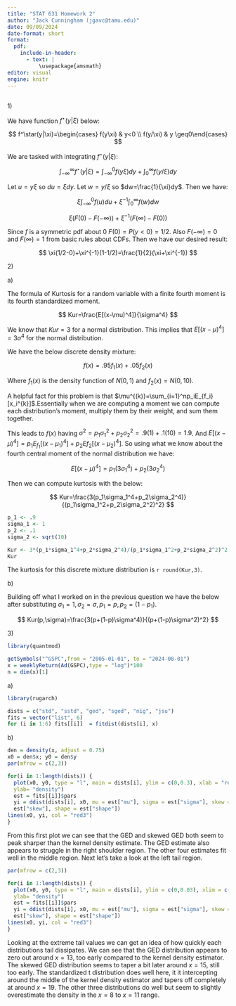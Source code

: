 ```yaml
---
title: "STAT 631 Homework 2"
author: "Jack Cunningham (jgavc@tamu.edu)"
date: 09/09/2024
date-format: short
format:
  pdf:
    include-in-header:
      - text: |
          \usepackage{amsmath}
editor: visual
engine: knitr
---
```


## 

1\)

We have function $f^\star(y|\xi)$ below:

$$
f^\star(y|\xi)=\begin{cases} f(y\xi) & y<0 \\ f(y/\xi) & y \geq0\end{cases}
$$

We are tasked with integrating $f^{\star}(y|\xi)$:

$$
\int_{-\infty}^{\infty}f^\star(y|\xi)=\int_{-\infty}^0f(y\xi)dy+\int_0^\infty f(y/\xi)dy
$$

Let $u=y\xi$ so $du=\xi dy$. Let $w=y/\xi$ so $dw=\frac{1}{\xi}dy$. Then we have:

$$
\xi\int_{-\infty}^0f(u)du+\xi^{-1}\int_{0}^{\infty}f(w)dw
$$

$$
\xi(F(0)-F(-\infty))+\xi^{-1}(F(\infty)-F(0))
$$

Since $f$ is a symmetric pdf about 0 $F(0)=P(y<0)=1/2$. Also $F(-\infty)=0$ and $F(\infty)=1$ from basic rules about CDFs. Then we have our desired result:

$$
\xi(1/2-0)+\xi^{-1}(1-1/2)=\frac{1}{2}(\xi+\xi^{-1})
$$

2\)

a\)

The formula of Kurtosis for a random variable with a finite fourth moment is its fourth standardized moment.

$$
Kur=\frac{E[(x-\mu)^4]}{\sigma^4}
$$

We know that $Kur=3$ for a normal distribution. This implies that $E[(x-\mu)^4]=3\sigma^4$ for the normal distribution.

We have the below discrete density mixture:

$$
f(x)=.95f_1(x)+.05f_2(x)
$$

Where $f_1(x)$ is the density function of $N(0,1)$ and $f_2(x)=N(0,10)$.

A helpful fact for this problem is that $\mu^{(k)}=\sum_{i=1}^np_iE_{f_i}[x_i^{k}]$.Essentially when we are computing a moment we can compute each distribution's moment, multiply them by their weight, and sum them together.

This leads to $f(x)$ having $\sigma^2=p_1\sigma_1^2+p_2\sigma_2^2=.9(1)+.1(10)=1.9$. And $E[(x-\mu)^4]=p_1E_{f_1}[(x-\mu_1)^4]+p_2Ef_2[(x-\mu_2)^4]$. So using what we know about the fourth central moment of the normal distribution we have:

$$
E[(x-\mu)^4]=p_1(3\sigma_1^4)+p_2(3\sigma_2^4)
$$

Then we can compute kurtosis with the below:

$$
Kur=\frac{3(p_1\sigma_1^4+p_2\sigma_2^4)}{(p_1\sigma_1^2+p_2\sigma_2^2)^2}
$$

```r
p_1 <- .9
sigma_1 <- 1
p_2 <- .1
sigma_2 <- sqrt(10)

Kur <- 3*(p_1*sigma_1^4+p_2*sigma_2^4)/(p_1*sigma_1^2+p_2*sigma_2^2)^2
Kur
```

The kurtosis for this discrete mixture distribution is `r round(Kur,3)`.

b\)

Building off what I worked on in the previous question we have the below after substituting $\sigma_1=1,\sigma_2=\sigma,p_1=p,p_2=(1-p_1)$.

$$
Kur(p,\sigma)=\frac{3(p+(1-p)\sigma^4)}{(p+(1-p)\sigma^2)^2}
$$

3\)

```r
library(quantmod)
```

```r
getSymbols("^GSPC",from = "2005-01-01", to = "2024-08-01")
x = weeklyReturn(Ad(GSPC),type = "log")*100
n = dim(x)[1]
```

a\)

```r
library(rugarch)
```

```r
dists = c("std", "sstd", "ged", "sged", "nig", "jsu")
fits = vector("list", 6)
for (i in 1:6) fits[[i]]  = fitdist(dists[i], x)
```

b\)

```r
den = density(x, adjust = 0.75)
x0 = den$x; y0 = den$y
par(mfrow = c(2,3))

for(i in 1:length(dists)) {
  plot(x0, y0, type = "l", main = dists[i], ylim = c(0,0.3), xlab = "returns",
  ylab= "density")
  est = fits[[i]]$pars
  yi = ddist(dists[i], x0, mu = est["mu"], sigma = est["sigma"], skew =
  est["skew"], shape = est["shape"])
lines(x0, yi, col = "red3")
}

```

From this first plot we can see that the GED and skewed GED both seem to peak sharper than the kernel density estimate. The GED estimate also appears to struggle in the right shoulder region. The other four estimates fit well in the middle region. Next let's take a look at the left tail region.

```r
par(mfrow = c(2,3))

for(i in 1:length(dists)) {
  plot(x0, y0, type = "l", main = dists[i], ylim = c(0,0.03), xlim = c(-22,-8), xlab = "returns",
  ylab= "density")
  est = fits[[i]]$pars
  yi = ddist(dists[i], x0, mu = est["mu"], sigma = est["sigma"], skew =
  est["skew"], shape = est["shape"])
lines(x0, yi, col = "red3")
}
```

Looking at the extreme tail values we can get an idea of how quickly each distributions tail dissipates. We can see that the GED distribution appears to zero out around $x=13$, too early compared to the kernel density estimator. The skewed GED distribution seems to taper a bit later around $x=15$, still too early. The standardized t distribution does well here, it it intercepting around the middle of the kernel density estimator and tapers off completely at around $x=19$. The other three distributions do well but seem to slightly overestimate the density in the $x=8$ to $x=11$ range.

